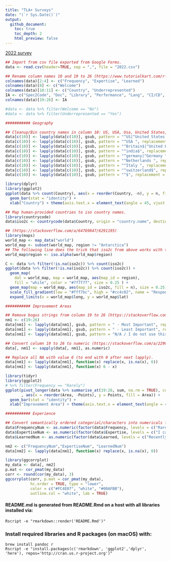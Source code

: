 ```yaml
---
title: "TLA+ Surveys"
date: "(`r Sys.Date()`)"
output: 
  github_document:
    toc: true
    toc_depth: 2
    html_preview: false
---
```


[2022 survey](https://docs.google.com/forms/d/1GQnqZgfJKTZgZd-TydtdqT8axvRrTdWH7M87VUt0_Wk/edit?usp=sharing)


```r
## Import from csv file exported from Google Forms.
data <- read.csv(header=TRUE, sep = ",", file = "2022.csv")

## Rename column names 10 and 19 to 26 (https://www.tutorialkart.com/r-tutorial/r-dataframe-change-column-name/).
colnames(data)[2:4] <- c("Frequency", "Expertise", "Learned")
colnames(data)[8] <- c("Welcome")
colnames(data)[10:11] <- c("Country", "Underrepresented")
IA <- c("Spec2Code", "Doc", "Library", "Performance", "Lang", "CI/CD", "Extensibility", "IDE")
colnames(data)[19:26] <- IA

#data <- data %>% filter(Welcome == "No") 
#data <- data %>% filter(Underrepresented == "Yes") 

########### Geography

## Cleanup/Bin country names in column 10: US, USA, Usa, United States, ... (https://www.journaldev.com/43690/sub-and-gsub-function-r).
data[c(10)] <- lapply(data[c(10)], gsub, pattern = "^US|^United States|^usa|^United States of America|^USA ", replacement = "USA", ignore.case = TRUE)
data[c(10)] <- lapply(data[c(10)], gsub, pattern = "^USA ", replacement = "USA", ignore.case = TRUE)
data[c(10)] <- lapply(data[c(10)], gsub, pattern = "^Britain$|^United Kingdom$", replacement = "UK", ignore.case = TRUE)
data[c(10)] <- lapply(data[c(10)], gsub, pattern = "^india$", replacement = "India", ignore.case = TRUE)
data[c(10)] <- lapply(data[c(10)], gsub, pattern = "^germany|^Germany ", replacement = "Germany", ignore.case = TRUE)
data[c(10)] <- lapply(data[c(10)], gsub, pattern = "^Netherlands ", replacement = "Netherlands", ignore.case = TRUE)
data[c(10)] <- lapply(data[c(10)], gsub, pattern = "^Italy ", replacement = "Italy", ignore.case = TRUE)
data[c(10)] <- lapply(data[c(10)], gsub, pattern = "^switzerland$", replacement = "Switzerland", ignore.case = TRUE)
data[c(10)] <- lapply(data[c(10)], gsub, pattern = "^$", replacement = "Unknown", ignore.case = TRUE)

library(dplyr)
library(ggplot2)
ggplot(data %>% count(Country), aes(x = reorder(Country, -n), y = n, fill = Country)) + 
  geom_bar(stat = "identity") +
  xlab("Country") + theme(axis.text.x = element_text(angle = 45, vjust = 0.5, hjust=1))

## Map human-provided countries to iso country names.
library(countrycode)
data$iso2c <- countrycode(data$Country, origin = "country.name", destination = "iso2c")

## (https://stackoverflow.com/a/64769847/6291195)
library(maps)
world_map <- map_data("world")
world_map <- subset(world_map, region != "Antarctica")
## The following line does the trick that iso2c from above works with the map.
world_map$region <- iso.alpha(world_map$region)

C <- data %>% filter(!is.na(iso2c)) %>% count(iso2c)
ggplot(data %>% filter(!is.na(iso2c)) %>% count(iso2c)) +
  geom_map(
    dat = world_map, map = world_map, aes(map_id = region),
    fill = "white", color = "#7f7f7f", size = 0.25 ) +
  geom_map(map = world_map, aes(map_id = iso2c, fill = n), size = 0.25) +
  scale_fill_gradient(low = "#fff7bc", high = "#cc4c02", name = "Respondants") +
  expand_limits(x = world_map$long, y = world_map$lat)

########### Improvement Areas

## Remove bogus strings from column 19 to 26 (https://stackoverflow.com/a/56963488/6291195).
nm1 <- c(19:26) 
data[nm1] <- lapply(data[nm1], gsub, pattern = " - Most Important", replacement = "")
data[nm1] <- lapply(data[nm1], gsub, pattern = " - Least Important", replacement = "")
data[nm1] <- lapply(data[nm1], gsub, pattern = "N/A / I do not use this", replacement = "")

## Convert column 19 to 26 to numeric (https://stackoverflow.com/a/2290107/6291195).
data[, nm1] <- sapply(data[, nm1], as.numeric)

## Replace all NA with value 6 (to end with 0 after next lapply).
data[nm1] <- lapply(data[nm1], function(x) replace(x, is.na(x), 6))
data[nm1] <- lapply(data[nm1], function(x) 6 - x)

library(tidyr)
library(ggplot2)
# %>% filter(Frequency == "Rarely") 
ggplot(pivot_longer(data %>% summarise_at(19:26, sum, na.rm = TRUE), cols=1:8, names_to = "Area", values_to = "Points")
       , aes(x = reorder(Area, -Points), y = Points, fill = Area)) + 
  geom_bar(stat = "identity") +
  xlab("Improvement Area") + theme(axis.text.x = element_text(angle = 45, vjust = 0.5, hjust=1))

########### Experience

## Convert semantically ordered categorial/characters into numericals for correlation analysis.
data$FrequencyNum <- as.numeric(factor(data$Frequency, levels = c("Rarely", "Monthly", "Weekly", "Daily")))
data$ExpertiseNum <- as.numeric(factor(data$Expertise, levels = c("I can neither read nor write TLA+", "I can write useful specifications for work, but it's a struggle", "I can write simple specifications", "I am productive writing TLA+", "I am an expert")))
data$LearnedNum <- as.numeric(factor(data$Learned, levels = c("Recently", "Within last 12 months", "Within last 5 years", "Longer than 5 years ago")))

nm2 <- c("FrequencyNum","ExpertiseNum", "LearnedNum")
data[nm2] <- lapply(data[nm1], function(x) replace(x, is.na(x), 0))

library(ggcorrplot)
my_data <- data[, nm2]
p.mat <- cor_pmat(my_data)
corr <- round(cor(my_data), 3)
ggcorrplot(corr, p.mat = cor_pmat(my_data),
           hc.order = TRUE, type = "lower",
           color = c("#FC4E07", "white", "#00AFBB"),
           outline.col = "white", lab = TRUE)
```

#### README.md is generated from README.Rmd on a host with all libraries installed via:
```shell
Rscript -e "rmarkdown::render('README.Rmd')"
```
### Install required libraries and R packages (on macOS) with:
```shell
brew install pandoc r
Rscript -e "install.packages(c('rmarkdown', 'ggplot2','dplyr', 'here'), repos='http://cran.us.r-project.org')"
```
